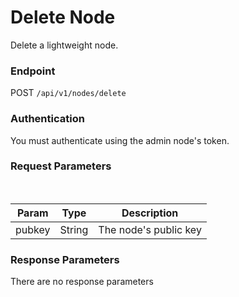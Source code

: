 # Delete Node

Delete a lightweight node.

### Endpoint

POST `/api/v1/nodes/delete`

### Authentication

You must authenticate using the admin node's token.

### Request Parameters

<br/>

| Param | Type | Description |
| ----- | ---- | ----------- |
| pubkey | String | The node's public key |

### Response Parameters

There are no response parameters
